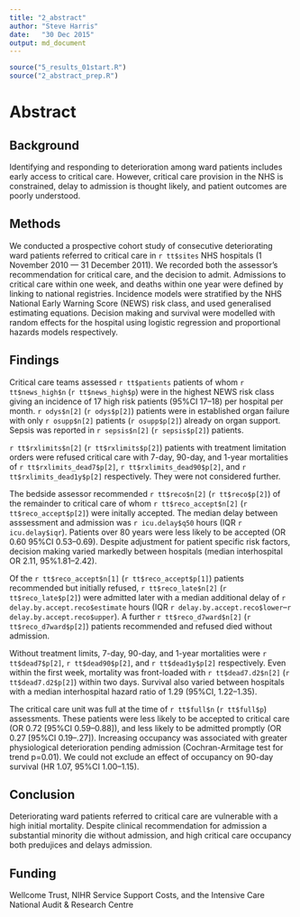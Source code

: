 ```yaml
---
title: "2_abstract"
author: "Steve Harris"
date:	"30 Dec 2015"
output: md_document
---
```

```r
source("5_results_01start.R")
source("2_abstract_prep.R")
```
# Abstract

## Background

Identifying and responding to deterioration among ward patients includes early access to critical care. However, critical care provision in the NHS is constrained, delay to admission is thought likely, and patient outcomes are poorly understood.

## Methods

We conducted a prospective cohort study of consecutive deteriorating ward patients referred to critical care in `r tt$sites` NHS hospitals (1 November 2010 --- 31 December 2011). We recorded both the assessor's recommendation for critical care, and the decision to admit. Admissions to critical care within one week, and deaths within one year were defined by linking to national registries. Incidence models were stratified by the NHS National Early Warning Score (NEWS) risk class, and used generalised estimating equations. Decision making and survival were modelled with random effects for the hospital using logistic regression and proportional hazards models respectively. 

## Findings

Critical care teams assessed `r tt$patients` patients of whom `r tt$news_high$n` (`r tt$news_high$p`) were in the highest NEWS risk class giving an incidence of 17 high risk patients (95\%CI 17--18) per hospital per month. `r odys$n[2]` (`r odys$p[2]`) patients were in established organ failure with only `r osupp$n[2]` patients (`r osupp$p[2]`) already on organ support. Sepsis was reported in `r sepsis$n[2]` (`r sepsis$p[2]`) patients.

`r tt$rxlimits$n[2]` (`r tt$rxlimits$p[2]`) patients with treatment limitation orders were refused critical care with 7-day, 90-day, and 1-year mortalities of `r tt$rxlimits_dead7$p[2]`, `r tt$rxlimits_dead90$p[2]`, and `r tt$rxlimits_dead1y$p[2]` respectively. They were not considered further.

The bedside assessor recommended `r tt$reco$n[2]` (`r tt$reco$p[2]`) of the remainder to critical care of whom `r tt$reco_accept$n[2]` (`r tt$reco_accept$p[2]`) were initally accepted. The median delay between asssessment and admission was `r icu.delay$q50` hours (IQR `r icu.delay$iqr`).  Patients over 80 years were less likely to be accepted (OR 0.60 95\%CI 0.53--0.69). Despite adjustment for patient specific risk factors, decision making varied markedly between hospitals (median interhospital OR 2.11, 95\%1.81--2.42).

Of the `r tt$reco_accept$n[1]` (`r tt$reco_accept$p[1]`) patients recommended but initially refused, `r tt$reco_late$n[2]` (`r tt$reco_late$p[2]`) were admitted later with a median additional delay of `r delay.by.accept.reco$estimate` hours (IQR `r delay.by.accept.reco$lower`--`r delay.by.accept.reco$upper`). A further `r tt$reco_d7ward$n[2]` (`r  tt$reco_d7ward$p[2]`) patients recommended and refused died without admission.

Without treatment limits, 7-day, 90-day, and 1-year mortalities were `r tt$dead7$p[2]`, `r tt$dead90$p[2]`, and `r tt$dead1y$p[2]` respectively. Even within the first week, mortality was front-loaded with `r tt$dead7.d2$n[2]` (`r tt$dead7.d2$p[2]`) within two days. Survival also varied between hospitals with a median interhospital hazard ratio of 1.29 (95%CI, 1.22--1.35).

The critical care unit was full at the time of `r tt$full$n` (`r tt$full$p`) assessments. These patients were less likely to be accepted to critical care (OR 0.72 [95%CI 0.59--0.88]), and less likely to be admitted promptly (OR 0.27 [95%CI 0.19--.27]). Increasing occupancy was associated with greater physiological deterioration pending admission (Cochran-Armitage test for trend p=0.01). We could not exclude an effect of occupancy on 90-day survival (HR 1.07, 95%CI 1.00–1.15).

## Conclusion

Deteriorating ward patients referred to critical care are vulnerable with a high initial mortality. Despite clinical recommendation for admission a substantial minority die without admission, and high critical care occupancy both predujices and delays admission.

## Funding

Wellcome Trust, NIHR Service Support Costs, and the Intensive Care National Audit & Research Centre

